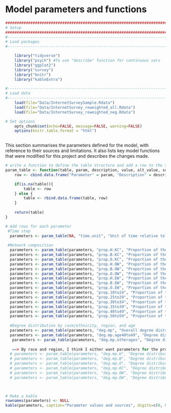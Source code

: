 # Model parameters and functions {#parameters}
```r

####################################################################################
# Setup
####################################################################################
#-----------------------------------------------------------------------------------
# Load packages
#-----------------------------------------------------------------------------------

    library("tidyverse")
    library("psych") #To use "describe" function for continuous vars
    library("ggplot2")
    library("survey")
    library("knitr")
    library("kableExtra")

#-----------------------------------------------------------------------------------
# Load data
#-----------------------------------------------------------------------------------
    load(file="Data/InternetSurveySample.Rdata")
    load(file="Data/InternetSurvey_reweighted_all.Rdata")
    load(file="Data/InternetSurvey_reweighted_neg.Rdata")

# Set options
    opts_chunk$set(echo=FALSE, message=FALSE, warning=FALSE)
    options(knitr.table.format = "html") 
    
```

This section summarises the parameters defined for the model, with reference to their sources and limitations. It also lists key model functions that were modified for this project and describes the changes made.

```r
# write a function to define the table structure and add a row to the table with a new parameter or attribute
param_table <- function(table, param, description, value, alt_value, sources){
    row <- cbind.data.frame("Parameter" = param, "Description" = description, "Value" = value, "Alternate value(s)" = alt_value, "Source(s)" = sources)

    if(is.na(table)){
        table <- row
    } else {
        table <- rbind.data.frame(table, row)
    }
   
    return(table)
}

# Add rows for each parameter
 #Time step
  parameters <- param_table(NA, "time.unit", "Unit of time relative to one day", 7, NA, NA)
  
 #Network composition
  parameters <- param_table(parameters, "prop.H.KC", "Proportion of the population that lives in King County and is Hispanic", round(prop.table(svytable(~region + hbo, sample_rake_all, round=FALSE)),4)[1,1], NA, "2011-2015 American Community Survey (ACS) 5-year estimates [@WA-census] and estimates of the size of the MSM population by county [@Grey2016]")
  parameters <- param_table(parameters, "prop.B.KC", "Proportion of the population that lives in King County and is black", round(prop.table(svytable(~region + hbo, sample_rake_all, round=FALSE)),4)[1,2], NA, "2011-2015 American Community Survey (ACS) 5-year estimates [@WA-census] and estimates of the size of the MSM population by county [@Grey2016]")
  parameters <- param_table(parameters, "prop.O.KC", "Proportion of the population that lives in King County and is other race/ethnicity", round(prop.table(svytable(~region + hbo, sample_rake_all, round=FALSE)),4)[1,3], NA, "2011-2015 American Community Survey (ACS) 5-year estimates [@WA-census] and estimates of the size of the MSM population by county [@Grey2016]")
  parameters <- param_table(parameters, "prop.H.OW", "Proportion of the population that lives in other Western WA counties and is Hispanic", round(prop.table(svytable(~region + hbo, sample_rake_all, round=FALSE)),4)[2,1], NA, "2011-2015 American Community Survey (ACS) 5-year estimates [@WA-census] and estimates of the size of the MSM population by county [@Grey2016]")
  parameters <- param_table(parameters, "prop.B.OW", "Proportion of the population that lives in other Western WA counties and is black", round(prop.table(svytable(~region + hbo, sample_rake_all, round=FALSE)),4)[2,2], NA, "2011-2015 American Community Survey (ACS) 5-year estimates [@WA-census] and estimates of the size of the MSM population by county [@Grey2016]")
  parameters <- param_table(parameters, "prop.O.OW", "Proportion of the population that lives in other Western WA counties and is other race/ethnicity", round(prop.table(svytable(~region + hbo, sample_rake_all, round=FALSE)),4)[2,3], NA, "2011-2015 American Community Survey (ACS) 5-year estimates [@WA-census] and estimates of the size of the MSM population by county [@Grey2016]")
  parameters <- param_table(parameters, "prop.H.EW", "Proportion of the population that lives in Eastern WA counties and is Hispanic", round(prop.table(svytable(~region + hbo, sample_rake_all, round=FALSE)),4)[3,1], NA, "2011-2015 American Community Survey (ACS) 5-year estimates [@WA-census] and estimates of the size of the MSM population by county [@Grey2016]")
  parameters <- param_table(parameters, "prop.B.EW", "Proportion of the population that lives in Eastern WA counties and is black", round(prop.table(svytable(~region + hbo, sample_rake_all, round=FALSE)),4)[3,2], NA, "2011-2015 American Community Survey (ACS) 5-year estimates [@WA-census] and estimates of the size of the MSM population by county [@Grey2016]")
  parameters <- param_table(parameters, "prop.O.EW", "Proportion of the population that lives in Eastern Western WA counties and is other race/ethnicity", round(prop.table(svytable(~region + hbo, sample_rake_all, round=FALSE)),4)[3,3], NA, "2011-2015 American Community Survey (ACS) 5-year estimates [@WA-census] and estimates of the size of the MSM population by county [@Grey2016]")
  parameters <- param_table(parameters, "prop.18to24", "Proportion of the population aged 18 to 24", round(prop.table(svytable(~age_cat_alt, sample_rake_all, round=FALSE)),4)[1], NA, "2011-2015 American Community Survey (ACS) 5-year estimates [@WA-census] and estimates of the size of the MSM population by county [@Grey2016]")
  parameters <- param_table(parameters, "prop.25to29", "Proportion of the population aged 25 to 29", round(prop.table(svytable(~age_cat_alt, sample_rake_all, round=FALSE)),4)[2], NA, "2011-2015 American Community Survey (ACS) 5-year estimates [@WA-census] and estimates of the size of the MSM population by county [@Grey2016]")
  parameters <- param_table(parameters, "prop.30to34", "Proportion of the population aged 30 to 34", round(prop.table(svytable(~age_cat_alt, sample_rake_all, round=FALSE)),4)[3], NA, "2011-2015 American Community Survey (ACS) 5-year estimates [@WA-census] and estimates of the size of the MSM population by county [@Grey2016]")
  parameters <- param_table(parameters, "prop.35to39", "Proportion of the population aged 35 to 39", round(prop.table(svytable(~age_cat_alt, sample_rake_all, round=FALSE)),4)[4], NA, "2011-2015 American Community Survey (ACS) 5-year estimates [@WA-census] and estimates of the size of the MSM population by county [@Grey2016]")
  parameters <- param_table(parameters, "prop.40to49", "Proportion of the population aged 40 to 49", round(prop.table(svytable(~age_cat_alt, sample_rake_all, round=FALSE)),4)[5], NA, "2011-2015 American Community Survey (ACS) 5-year estimates [@WA-census] and estimates of the size of the MSM population by county [@Grey2016]")
  parameters <- param_table(parameters, "prop.50to59", "Proportion of the population aged 50 to 59", round(prop.table(svytable(~age_cat_alt, sample_rake_all, round=FALSE)),4)[6], NA, "2011-2015 American Community Survey (ACS) 5-year estimates [@WA-census] and estimates of the size of the MSM population by county [@Grey2016]")
  
  #Degree distribution by race/ethnicity, region, and age
  parameters <- param_table(parameters, "deg.mp", "Overall degree distribution (order: 0 main 0 pers, 0 main 1 pers, 0 main 2+ pers, 1 main 0 pers, 1 main 1 pers, 1 main 2+ pers)", paste(as.vector(t(round(prop.table(svytable(~degree_main + degreecat_cas, sample_rake_all, round=FALSE)),4))), collapse=", "), NA, "WHPP survey, assumed to apply to HIV-negative and HIV-positive MSM")
  parameters <- param_table(parameters, "deg.mp.age40to49", "Degree distribution for MSM aged 40-49", paste(as.vector(t(round(prop.table(svytable(~degree_main + degreecat_cas, sample_rake_all[sample_rake_all$variables$age_cat_alt %in% "40-49"], round=FALSE)),4))), collapse = ", "), NA, "WHPP survey, assumed to apply to HIV-negative and HIV-positive MSM")
   parameters <- param_table(parameters, "deg.mp.otherages", "Degree distribution for MSM aged 18-39 and 50-59", paste(as.vector(t(round(prop.table(svytable(~degree_main + degreecat_cas, sample_rake_all[!(sample_rake_all$variables$age_cat_alt %in% "40-49")], round=FALSE)),4))), collapse = ", "), NA, "WHPP survey, assumed to apply to HIV-negative and HIV-positive MSM")
   
   ==> By race and region, I think I either want parameters for the proportion of main partnerships that are reported by men of each race/ethnicty and region, OR I want the proportion of main partnerships in which either the ego or alter is of each racial/ethnic group / region. Would need to figure out how to do this for region. And maybe double-count edges if both the ego and alter are of that type?
  # parameters <- param_table(parameters, "deg.mp.H", "Degree distribution for Hispanic MSM", paste(as.vector(t(round(prop.table(svytable(~degree_main + degreecat_cas, sample_rake_all[sample_rake_all$variables$hbo %in% "Hispanic"], round=FALSE)),4))), collapse=", "), NA, "WHPP survey, assumed to apply to HIV-negative and HIV-positive MSM")
  # parameters <- param_table(parameters, "deg.mp.B", "Degree distribution for black MSM", paste(as.vector(t(round(prop.table(svytable(~degree_main + degreecat_cas, sample_rake_all[sample_rake_all$variables$hbo %in% "Black"], round=FALSE)),4))), collapse = ", "), NA, "WHPP survey, assumed to apply to HIV-negative and HIV-positive MSM")
  # parameters <- param_table(parameters, "deg.mp.O", "Degree distribution for other race/ethnicity MSM", paste(as.vector(t(round(prop.table(svytable(~degree_main + degreecat_cas, sample_rake_all[sample_rake_all$variables$hbo %in% "Other"], round=FALSE)),4))), collapse=", "), NA, "WHPP survey, assumed to apply to HIV-negative and HIV-positive MSM")
  # parameters <- param_table(parameters, "deg.mp.KC", "Degree distribution for King County MSM", paste(as.vector(t(round(prop.table(svytable(~degree_main + degreecat_cas, sample_rake_all[sample_rake_all$variables$region %in% "King County"], round=FALSE)),4))), collapse=", "), NA, "WHPP survey, assumed to apply to HIV-negative and HIV-positive MSM")
  # parameters <- param_table(parameters, "deg.mp.OW", "Degree distribution for other western WA MSM", paste(as.vector(t(round(prop.table(svytable(~degree_main + degreecat_cas, sample_rake_all[sample_rake_all$variables$region %in% "Western WA"], round=FALSE)),4))), collapse = ", "), NA, "WHPP survey, assumed to apply to HIV-negative and HIV-positive MSM")
  # parameters <- param_table(parameters, "deg.mp.EW", "Degree distribution for eastern WA MSM", paste(as.vector(t(round(prop.table(svytable(~degree_main + degreecat_cas, sample_rake_all[sample_rake_all$variables$region %in% "Eastern WA"], round=FALSE)),4))), collapse=", "), NA, "WHPP survey, assumed to apply to HIV-negative and HIV-positive MSM")


  
# Make a kable
rownames(parameters) <- NULL
kable(parameters, caption="Parameter values and sources", digits=c(0, 0, 4, 4, 0)) %>% kable_styling(full_width=F, position="center") %>% column_spec(1, width = "5cm") %>% column_spec(2, width = "10cm") %>% column_spec(3, width = "5cm") %>% column_spec(4, width = "8cm") %>% column_spec(5, width = "20cm") %>% group_rows("Model specifications", 1,1) %>% group_rows("Network composition",2,16) %>% group_rows("Degree distribution by nodal attribute", 17,24)
```

```r

```